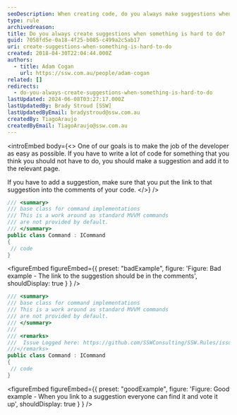 ```yaml
---
seoDescription: When creating code, do you always make suggestions when something is hard to do?
type: rule
archivedreason:
title: Do you always create suggestions when something is hard to do?
guid: 7058fd5e-0a18-4f25-b085-c499a2c5ab17
uri: create-suggestions-when-something-is-hard-to-do
created: 2018-04-30T22:04:44.000Z
authors:
  - title: Adam Cogan
    url: https://ssw.com.au/people/adam-cogan
related: []
redirects:
  - do-you-always-create-suggestions-when-something-is-hard-to-do
lastUpdated: 2024-06-08T03:27:17.000Z
lastUpdatedBy: Brady Stroud [SSW]
lastUpdatedByEmail: bradystroud@ssw.com.au
createdBy: TiagoAraujo
createdByEmail: TiagoAraujo@ssw.com.au
---
```


<introEmbed
  body={<>
One of our goals is to make the job of the developer as easy as possible. If you have to write a lot of code for something that you think you should not have to do, you should make a suggestion and add it to the relevant page.

If you have to add a suggestion, make sure that you put the link to that suggestion into the comments of your code.
  </>}
/>
```cs
/// <summary>
/// base class for command implementations
/// This is a work around as standard MVVM commands
/// are not provided by default.
/// </summary>
public class Command : ICommand
{
 // code
}
```

<figureEmbed figureEmbed={{
  preset: "badExample",
  figure: 'Figure: Bad example - The link to the suggestion should be in the comments',
  shouldDisplay: true
} } />


```cs
/// <summary>
/// base class for command implementations
/// This is a work around as standard MVVM commands
/// are not provided by default.
/// </summary>
///
/// <remarks>
///  Issue Logged here: https://github.com/SSWConsulting/SSW.Rules/issues/3
///</remarks>
public class Command : ICommand
{
 // code
}
```

<figureEmbed figureEmbed={{
  preset: "goodExample",
  figure: 'Figure: Good example - When you link to a suggestion everyone can find it and vote it up',
  shouldDisplay: true
} } />
